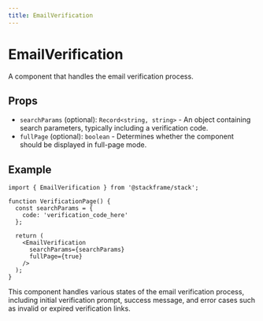 ```yaml
---
title: EmailVerification
---
```


# EmailVerification

A component that handles the email verification process.

## Props

- `searchParams` (optional): `Record<string, string>` - An object containing search parameters, typically including a verification code.
- `fullPage` (optional): `boolean` - Determines whether the component should be displayed in full-page mode.

## Example

```tsx
import { EmailVerification } from '@stackframe/stack';

function VerificationPage() {
  const searchParams = {
    code: 'verification_code_here'
  };

  return (
    <EmailVerification
      searchParams={searchParams}
      fullPage={true}
    />
  );
}
```

This component handles various states of the email verification process, including initial verification prompt, success message, and error cases such as invalid or expired verification links.
